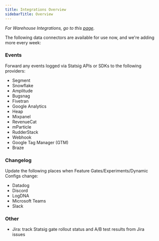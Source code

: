 ```yaml
---
title: Integrations Overview
sidebarTitle: Overview
---
```

_For Warehouse Integrations, go to this [page](/data-warehouse-ingestion/introduction)._

The following data connectors are available for use now, and we're adding more every week:

### Events

Forward any events logged via Statsig APIs or SDKs to the following providers:

- Segment
- Snowflake
- Amplitude
- Bugsnag
- Fivetran
- Google Analytics
- Heap
- Mixpanel
- RevenueCat
- mParticle
- RudderStack
- Webhook
- Google Tag Manager (GTM)
- Braze

### Changelog

Update the following places when Feature Gates/Experiments/Dynamic Configs change:

- Datadog
- Discord
- LogDNA
- Microsoft Teams
- Slack

### Other

- Jira: track Statsig gate rollout status and A/B test results from Jira issues
